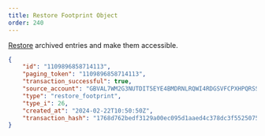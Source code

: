 ```yaml
---
title: Restore Footprint Object
order: 240
---
```



[Restore](https://soroban.stellar.org/docs/soroban-internals/state-archival#restorefootprintop) archived entries and make them accessible.


<ExampleResponse>

```json
{
    "id": "1109896858714113",
    "paging_token": "1109896858714113",
    "transaction_successful": true,
    "source_account": "GBVAL7WM2G3NUTDIT5EYE4BMDRNLRQWI4RDGSVFCPXHPQRSSPEUQ2PNK",
    "type": "restore_footprint",
    "type_i": 26,
    "created_at": "2024-02-22T10:50:50Z",
    "transaction_hash": "1768d762bedf3129a00ec095d1aaed4c378dc3f55250758ed5008992b303303b",
}
```

</ExampleResponse>
